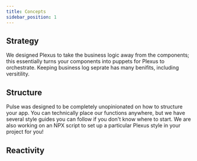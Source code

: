 ```yaml
---
title: Concepts
sidebar_position: 1
---
```


## Strategy
We designed Plexus to take the business logic away from the components; this essentially turns your components into puppets for Plexus to orchestrate. Keeping business log seprate has many benifits, including versitility. 

## Structure
Pulse was designed to be completely unopinionated on how to structure your app. You can technically place our functions anywhere, but we have several style guides you can follow if you don't know where to start. We are also working on an NPX script to set up a particular Plexus style in your project for you!

## Reactivity

